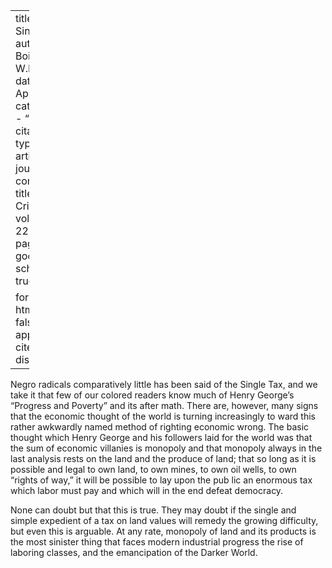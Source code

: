 
---
title: 'The Single Tax'
author: Du Bois, W.E.B.
date: Apr. 1921
categories: 
  - ""
citation: 
  type: article-journal
  container-title: The Crisis
  volume: 22
  issue: 6
  page: 248
google-scholar: true

format:
  html:
    toc: false
    appendix-cite-as: display
---


Negro radicals com­paratively little has been said of the Single Tax, and we take it that few of our colored readers know much of Henry George's "Progress and Poverty" and its after­ math. There are, however, many signs that the economic thought of the world is turning increasingly to­ ward this rather awkwardly named method of righting economic wrong. The basic thought which Henry George and his followers laid for the world was that the sum of economic villanies is monopoly and that monop­oly always in the last analysis rests on the land and the produce of land; that so long as it is possible and legal to own land, to own mines, to own oil wells, to own "rights of way," it will be possible to lay upon the pub­ lic an enormous tax which labor must pay and which will in the end defeat democracy.

None can doubt but that this is true. They may doubt if the single and simple expedient of a tax on land values will remedy the growing difficulty, but even this is arguable. At any rate, monopoly of land and its products is the most sinister thing that faces modern industrial progress the rise of laboring classes, and the emancipation of the Darker World.

